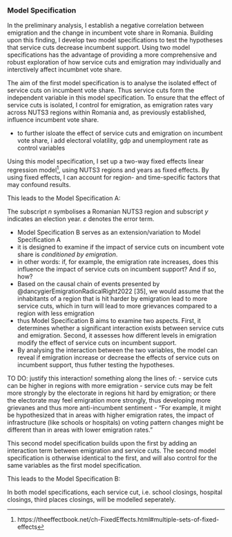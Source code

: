 ### Model Specification
<!-- Empirical specification based on operationalised variables -->

<!-- Intro -->
In the preliminary analysis, I establish a negative correlation between emigration and the change in incumbent vote share in Romania. Building upon this  finding, I develop two model specifications to test the hypotheses that service cuts decrease incumbent support. Using two model specifications has the advantage of providing a more comprehensive and robust exploration of how service cuts and emigration may individually and interctively affect incumbnet vote share.

<!-- Model Specification A -->
The aim of the first model specification is to analyse the isolated effect of service cuts on incumbent vote share. Thus service cuts form the independent variable in this model specification. To ensure that the effect of service cuts is isolated, I control for emigration, as emigration rates vary across NUTS3 regions within Romania and, as previously established, influence incumbent vote share. 

- to further isloate the effect of service cuts and emigration on incumbent vote share, i add electoral volatility, gdp and unemployment rate as control variables

Using this model specification, I set up a two-way fixed effects linear regression model^[https://theeffectbook.net/ch-FixedEffects.html#multiple-sets-of-fixed-effects], using NUTS3 regions and years as fixed effects. By using fixed effects, I can account for region- and time-specific factors that may confound results.

This leads to the Model Specification A:


\begin{equation*}
\begin{aligned}
Incumbent \; Vote \; Share \; Change_{n,y} = \beta_n & + \beta_y & \\
& + \beta_1Emigration \; Rate_{n, y} \\
& + \beta_2Service \; Cuts_{n, y} \\
& + \beta_3Electoral \; Volatility_{n, y} \\
& + \beta_4GDP_{n, y} \\
& + \beta_5Unemployment_{n, y} \\
& + \varepsilon
\end{aligned}
\end{equation*}


The subscript $n$ symbolises a Romanian NUTS3 region and subscript $y$ indicates an election year. $ε$ denotes the error term.

<!-- Model Specification B -->
- Model Specification B serves as an extension/variation to Model Specification A
- it is designed to examine if the impact of service cuts on incumbent vote share is *conditioned by emigration*.
- in other words: if, for example, the emigration rate increases, does this influence the impact of service cuts on incumbent support? And if so, how?
- Based on the causal chain of events presented by @dancygierEmigrationRadicalRight2022 [35], we would assume that the inhabitants of a region that is hit harder by emigration lead to more service cuts, which in turn will lead to more grievances compared to a region with less emigration
- thus Model Specification B aims to examine two aspects. First, it determines whether a significant interaction exists between service cuts and emigration. Second, it assesses how different levels in emigration modify the effect of service cuts on incumbent support.
- By analysing the interaction between the two variables, the model can reveal if emigration increase or decrease the effects of service cuts on incumbent support, thus futher testing the hypotheses.

TO DO: justify this interaction! something along the lines of: 
- service cuts can be higher in regions with more emigration
- service cuts may be felt more strongly by the electorate in regions hit hard by emigration; or there the electorate may feel emigration more strongly, thus developing more grievanes and thus more anti-incumbent sentiment
- “For example, it might be hypothesized that in areas with higher emigration rates, the impact of infrastructure (like schools or hospitals) on voting pattern changes might be different than in areas with lower emigration rates.”

This second model specification builds upon the first by adding an interaction term between emigration and service cuts. The second model specification is otherwise identical to the first, and will also control for the same variables as the first model specification.

This leads to the Model Specification B:

\begin{equation*}
\begin{aligned}
Incumbent \; Vote \; Share \; Change_{n, y} = \beta_n & + \beta_y & \\
      & + \beta_1Emigration \; Rate_{n, y} \\
      & + \beta_2Service \; Cuts_{n, y} \\
      & + \beta_3 (Emigration \; Rate_{n, y} \times Service \; Cuts_{n, y}) \\
      & + \beta_4Electoral \; Volatility_{n, y} \\
      & + \beta_5GDP_{n, y} \\
      & + \beta_6Unemployment_{n, y} \\
      & + \varepsilon
\end{aligned}
\end{equation*}

In both model specifications, each service cut, i.e. school closings, hospital closings, third places closings, will be modelled seperately. 
